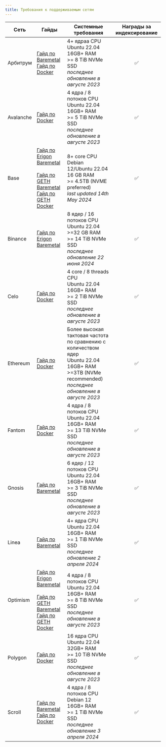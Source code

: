```yaml
---
title: Требования к поддерживаемым сетям
---
```


| Сеть      | Гайды                                                                                                                                                                                                                                                                                                     | Системные требования                                                                                                                                                         | Награды за индексирование |
| --------- | --------------------------------------------------------------------------------------------------------------------------------------------------------------------------------------------------------------------------------------------------------------------------------------------------------- | ---------------------------------------------------------------------------------------------------------------------------------------------------------------------------- | :-----------------------: |
| Арбитрум  | [Гайд по Baremetal](https://docs.infradao.com/archive-nodes-101/arbitrum/baremetal)<br /> [Гайд по Docker](https://docs.infradao.com/archive-nodes-101/arbitrum/docker)                                                                                                                                   | 4+ ядраа CPU<br /> Ubuntu 22.04<br /> 16GB+ RAM<br /> >= 8 TiB NVMe SSD<br /> _последнее обновление в августе 2023_                                                          |             ✅             |
| Avalanche | [Гайд по Docker](https://docs.infradao.com/archive-nodes-101/avalanche/docker)                                                                                                                                                                                                                            | 4 ядра / 8 потоков CPU<br /> Ubuntu 22.04<br /> 16GB+ RAM<br /> >= 5 TiB NVMe SSD<br />_последнее обновление в августе 2023_                                                 |             ✅             |
| Base      | [Гайд по Erigon Baremetal](https://docs.infradao.com/archive-nodes-101/base/erigon/baremetal)<br /><br /> [Гайд по GETH Baremetal](https://docs.infradao.com/archive-nodes-101/base/geth/baremetal)<br /> [Гайд по GETH Docker](https://docs.infradao.com/archive-nodes-101/base/geth/docker)             | 8+ core CPU<br /> Debian 12/Ubuntu 22.04<br /> 16 GB RAM<br /> >= 4.5TB (NVME preferred)<br /> _last updated 14th May 2024_                                                  |             ✅             |
| Binance   | [Гайд по Erigon Baremetal](https://docs.infradao.com/archive-nodes-101/binance/erigon/baremetal)                                                                                                                                                                                                          | 8 ядер / 16 потоков CPU<br /> Ubuntu 22.04<br /> >=32 GB RAM<br /> >= 14 TiB NVMe SSD<br /> _последнее обновление 22 июня 2024_                                              |             ✅             |
| Celo      | [Гайд по Docker](https://docs.infradao.com/archive-nodes-101/celo/docker)                                                                                                                                                                                                                                 | 4 core / 8 threads CPU<br /> Ubuntu 22.04<br /> 16GB+ RAM<br /> >= 2 TiB NVMe SSD<br />_последнее обновление в августе 2023_                                                 |             ✅             |
| Ethereum  | [Гайд по Docker](https://docs.infradao.com/archive-nodes-101/ethereum/erigon/docker)                                                                                                                                                                                                                      | Более высокая тактовая частота по сравнению с количеством ядер<br /> Ubuntu 22.04<br /> 16GB+ RAM<br /> >=3TB (NVMe recommended)<br /> _последнее обновление в августе 2023_ |             ✅             |
| Fantom    | [Гайд по Docker](https://docs.infradao.com/archive-nodes-101/fantom/docker)                                                                                                                                                                                                                               | 4 ядра / 8 потоков CPU<br /> Ubuntu 22.04<br /> 16GB+ RAM<br /> >= 13 TiB NVMe SSD<br />_последнее обновление в августе 2023_                                                |             ✅             |
| Gnosis    | [Гайд по Baremetal](https://docs.infradao.com/archive-nodes-101/gnosis/erigon/baremetal)                                                                                                                                                                                                                  | 6 ядер / 12 потоков CPU<br /> Ubuntu 22.04<br /> 16GB+ RAM<br /> >= 3 TiB NVMe SSD<br />_последнее обновление в августе 2023_                                                |             ✅             |
| Linea     | [Гайд по Baremetal](https://docs.infradao.com/archive-nodes-101/linea/baremetal)                                                                                                                                                                                                                          | 4+ ядра CPU<br /> Ubuntu 22.04<br /> 16GB+ RAM<br /> >= 1 TiB NVMe SSD<br /> _последнее обновление 2 апреля 2024_                                                            |             ✅             |
| Optimism  | [Гайд по Erigon Baremetal](https://docs.infradao.com/archive-nodes-101/optimism/erigon/baremetal)<br /><br /> [Гайд по GETH Baremetal](https://docs.infradao.com/archive-nodes-101/optimism/geth/baremetal)<br /> [Гайд по GETH Docker](https://docs.infradao.com/archive-nodes-101/optimism/geth/docker) | 4 ядра / 8 потоков CPU<br /> Ubuntu 22.04<br /> 16GB+ RAM<br /> >= 8 TiB NVMe SSD<br />_последнее обновление в августе 2023_                                                 |             ✅             |
| Polygon   | [Гайд по Docker](https://docs.infradao.com/archive-nodes-101/polygon/docker)                                                                                                                                                                                                                              | 16 ядра CPU<br /> Ubuntu 22.04<br /> 32GB+ RAM<br /> >= 10 TiB NVMe SSD<br /> _последнее обновление в августе 2023_                                                          |             ✅             |
| Scroll    | [Гайд по Baremetal](https://docs.infradao.com/archive-nodes-101/scroll/baremetal)<br /> [Гайд по Docker](https://docs.infradao.com/archive-nodes-101/scroll/docker)                                                                                                                                       | 4 ядра / 8 потоков CPU<br /> Debian 12<br /> 16GB+ RAM<br /> >= 1 TiB NVMe SSD<br /> _последнее обновление 3 апреля 2024_                                                    |             ✅             |
